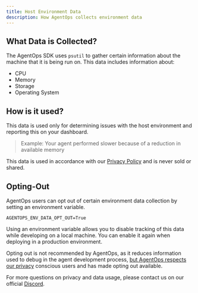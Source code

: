 ```yaml
---
title: Host Environment Data
description: How AgentOps collects environment data
---
```


## What Data is Collected?

The AgentOps SDK uses `psutil` to gather certain information about the machine that it is being run on. This data
includes information about:
- CPU
- Memory
- Storage
- Operating System

## How is it used?

This data is used only for determining issues with the host environment and reporting this on your dashboard.

> Example: Your agent performed slower because of a reduction in available memory

This data is used in accordance with our [Privacy Policy](https://app.agentops.ai/privacy-policy)
and is never sold or shared.

## Opting-Out

AgentOps users can opt out of certain environment data collection by setting an environment variable.

```
AGENTOPS_ENV_DATA_OPT_OUT=True
```

Using an environment variable allows you to disable tracking of this data while developing on a local machine. You
can enable it again when deploying in a production environment.

Opting out is not recommended by AgentOps, as it reduces information used to debug in the agent development process,
[but AgentOps respects our privacy](mailto:alex@agentops.ai) conscious users and has made opting out available.

For more questions on privacy and data usage, please contact us on our official [Discord](https://discord.gg/UgJyyxx7uc).